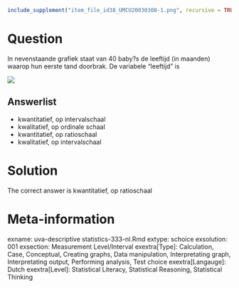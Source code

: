 ```r
include_supplement("item_file_id38_UMCU20030308-1.png", recursive = TRUE)
```
Question
========

In nevenstaande grafiek staat van 40 baby?s de leeftijd (in maanden) waarop hun eerste tand doorbrak. De variabele "leeftijd" is


![](item_file_id38_UMCU20030308-1.png)

Answerlist
----------
* kwantitatief, op intervalschaal
* kwalitatief, op ordinale schaal
* kwantitatief, op ratioschaal
* kwalitatief, op intervalschaal

Solution
========

The correct answer is  kwantitatief, op ratioschaal

Meta-information
================
exname: uva-descriptive statistics-333-nl.Rmd
extype: schoice
exsolution: 001
exsection: Measurement Level/Interval
exextra[Type]: Calculation, Case, Conceptual, Creating graphs, Data manipulation, Interpretating graph, Interpretating output, Performing analysis, Test choice
exextra[Langauge]: Dutch
exextra[Level]: Statistical Literacy, Statistical Reasoning, Statistical Thinking
